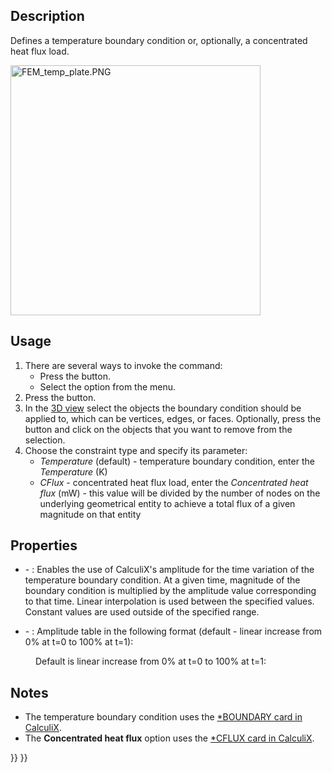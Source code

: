 <languages/>
<translate>

<!--T:9-->
{{Docnav
|[[FEM_ConstraintHeatflux|Constraint heatflux]]
|[[FEM_ConstraintBodyHeatSource|Constraint body heat source]]
|[[FEM_Workbench|FEM]]
|IconL=FEM_ConstraintHeatflux.svg
|IconR=FEM_ConstraintBodyHeatSource.svg
|IconC=Workbench_FEM.svg
}}

<!--T:1-->
{{GuiCommandContainer|
{{GuiCommand
|Name=FEM ConstraintTemperature
|MenuLocation=Model → Thermal Boundary Conditions and Loads → Temperature Boundary Condition
|Workbenches=[[FEM_Workbench|FEM]]
|SeeAlso=[[FEM_tutorial|FEM tutorial]]
}}
{{GuiCommandFemInfo
|Solvers=CalculiX, Elmer
}}
}}

==Description== <!--T:2-->

<!--T:6-->
Defines a temperature boundary condition or, optionally, a concentrated heat flux load.

</translate>
[[Image:FEM_temp_plate.PNG|400px]]
<translate>
<!--T:15-->
{{Caption|2D plate subjected to temperature difference}}

==Usage== <!--T:3-->

<!--T:7-->
# There are several ways to invoke the command:
#* Press the {{Button|[[Image:FEM_ConstraintTemperature.svg|16px]] [[FEM_ConstraintTemperature|Temperature Boundary Condition]]}} button.
#* Select the {{MenuCommand|Model → Thermal Boundary Conditions and Loads → [[Image:FEM_ConstraintTemperature.svg|16px]] Temperature Boundary Condition}} option from the menu.
# Press the {{Button|Add}} button.
# In the [[3D_view|3D view]] select the objects the boundary condition should be applied to, which can be vertices, edges, or faces. Optionally, press the {{Button|Remove}} button and click on the objects that you want to remove from the selection.
# Choose the constraint type and specify its parameter:
#* ''Temperature'' (default) - temperature boundary condition, enter the ''Temperature'' (K)
#* ''CFlux'' - concentrated heat flux load, enter the ''Concentrated heat flux'' (mW) - this value will be divided by the number of nodes on the underlying geometrical entity to achieve a total flux of a given magnitude on that entity

==Properties== <!--T:16-->

<!--T:17-->
* {{PropertyData|Enable Amplitude}} - {{Version|1.1}}: Enables the use of CalculiX's amplitude for the time variation of the temperature boundary condition. At a given time, magnitude of the boundary condition is multiplied by the amplitude value corresponding to that time. Linear interpolation is used between the specified values. Constant values are used outside of the specified range.
* {{PropertyData|Amplitude Values}} - {{Version|1.1}}: Amplitude table in the following format (default - linear increase from 0% at t=0 to 100% at t=1):

</translate>
: {{Code|lang=text|code=
time_1, amplitude_value_1
...
}}
<translate>

<!--T:18-->
: Default is linear increase from 0% at t=0 to 100% at t=1:

</translate>
: {{Code|lang=text|code=
0, 0
1, 1
}}
<translate>

==Notes== <!--T:5-->

<!--T:8-->
* The temperature boundary condition uses the [http://web.mit.edu/calculix_v2.7/CalculiX/ccx_2.7/doc/ccx/node163.html *BOUNDARY card in CalculiX].
* The '''Concentrated heat flux''' option uses the [http://web.mit.edu/calculix_v2.7/CalculiX/ccx_2.7/doc/ccx/node168.html *CFLUX card in CalculiX].


<!--T:10-->
{{Docnav
|[[FEM_ConstraintHeatflux|Constraint heatflux]]
|[[FEM_ConstraintBodyHeatSource|Constraint body heat source]]
|[[FEM_Workbench|FEM]]
|IconL=FEM_ConstraintHeatflux.svg
|IconR=FEM_ConstraintBodyHeatSource.svg
|IconC=Workbench_FEM.svg
}}

</translate>
{{FEM Tools navi{{#translation:}}}}
{{Userdocnavi{{#translation:}}}}